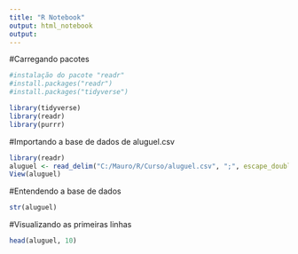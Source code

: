 ---
title: "R Notebook"
output: html_notebook
output:
---

#Carregando pacotes
```{r}
#instalação do pacote "readr"
#install.packages("readr")
#install.packages("tidyverse")

library(tidyverse)
library(readr)
library(purrr)

```

#Importando a base de dados de aluguel.csv
```{r}
library(readr)
aluguel <- read_delim("C:/Mauro/R/Curso/aluguel.csv", ";", escape_double = FALSE, trim_ws = TRUE)
View(aluguel)

```

#Entendendo a base de dados
```{r}
str(aluguel)

```

#Visualizando as primeiras linhas
```{r}
head(aluguel, 10)

```




